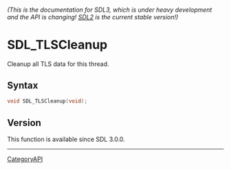 ====== (This is the documentation for SDL3, which is under heavy development and the API is changing! [https://wiki.libsdl.org/ SDL2] is the current stable version!) ======
= SDL_TLSCleanup =

Cleanup all TLS data for this thread.

== Syntax ==

<syntaxhighlight lang='c'>
void SDL_TLSCleanup(void);
</syntaxhighlight>

== Version ==

This function is available since SDL 3.0.0.

----
[[CategoryAPI]]



